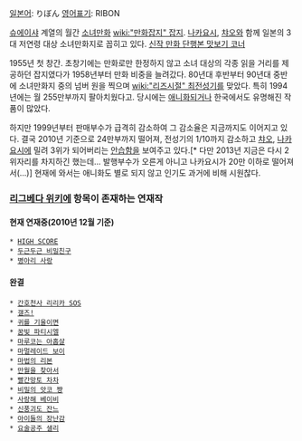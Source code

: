[[일본어]]: りぼん
[[영어]]표기: RIBON

[[슈에이샤]] 계열의 월간 [[소녀만화]] [[wiki:"만화잡지" 잡지]]. [[나카요시]], [[챠오]]와 함께 일본의 3대 저연령 대상 소녀만화지로 꼽히고 있다. [http://www.s-manga.net/tameshiyomi/ 신작 만화 단행본 맛보기 코너]

1955년 첫 창간. 초창기에는 만화로만 한정하지 않고 소녀 대상의 각종 읽을 거리를 제공하던 잡지였다가 1958년부터 만화 비중을 늘려갔다. 80년대 후반부터 90년대 중반에 소녀만화지 중의 넘버 원을 찍으며 [[wiki:"리즈시절" 최전성기]]를 맞았다. 특히 1994년에는 월 255만부까지 팔아치웠다고. 당시에는 [[애니화]]되거나 한국에서도 유명해진 작품이 많았다.

하지만 1999년부터 판매부수가 급격히 감소하여 그 감소율은 지금까지도 이어지고 있다. 결국 2010년 기준으로 24만부까지 떨어져, 전성기의 1/10까지 감소하고 [[챠오]], [[나카요시]]에 밀려 3위가 되어버리는 [[안습]]함을 보여주고 있다.[* 다만 2013년 지금은 다시 2위자리를 차지하긴 했는데... 발행부수가 오른게 아니고 나카요시가 20만 이하로 떨어져서(...)] 현재에 와서는 애니화도 별로 되지 않고 인기도 과거에 비해 시원찮다.

=== [[리그베다 위키]]에 항목이 존재하는 연재작 ===
==== 현재 연재중(2010년 12월 기준) ====
 * [[HIGH SCORE]]
 * [[두근두근 비밀친구]]
 * [[병아리 사랑]]

==== 완결 ====
 * [[간호천사 리리카 SOS]]
 * [[갤즈!]]
 * [[귀를 기울이면]]
 * [[꿈빛 파티시엘]]
 * [[마루코는 아홉살]]
 * [[마멀레이드 보이]]
 * [[마법의 리본]]
 * [[만월을 찾아서]]
 * [[빨간망토 차차]]
 * [[비밀의 앗코 쨩]]
 * [[사랑해 베이비]]
 * [[신풍괴도 잔느]]
 * [[아이들의 장난감]]
 * [[요술공주 샐리]]
